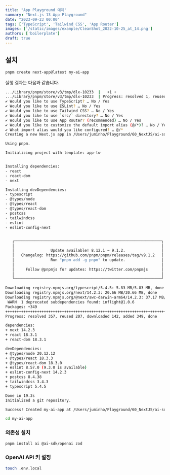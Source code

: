 ```yaml
---
title: "App Playground 예제"
summary: "Next.js 13 App Playground"
date: "2023-09-23 00:00"
tags: ['TypeScript', 'Tailwind CSS', 'App Router']
images: ['/static/images/example/CleanShot_2022-10-25_at_14.png']
authors: ['boilerplate']
draft: true
---
```




## 설치

```bash
pnpm create next-app@latest my-ai-app
```

실행 결과는 다음과 같습니다.

```bash
.../Library/pnpm/store/v3/tmp/dlx-10233  |   +1 +
.../Library/pnpm/store/v3/tmp/dlx-10233  | Progress: resolved 1, reused 0, downloaded 1, added 1, done
✔ Would you like to use TypeScript? … No / Yes
✔ Would you like to use ESLint? … No / Yes
✔ Would you like to use Tailwind CSS? … No / Yes
✔ Would you like to use `src/` directory? … No / Yes
✔ Would you like to use App Router? (recommended) … No / Yes
✔ Would you like to customize the default import alias (@/*)? … No / Yes
✔ What import alias would you like configured? … @/*
Creating a new Next.js app in /Users/juminho/Playground/60_NextJS/ai-sdk/my-ai-app.

Using pnpm.

Initializing project with template: app-tw 


Installing dependencies:
- react
- react-dom
- next

Installing devDependencies:
- typescript
- @types/node
- @types/react
- @types/react-dom
- postcss
- tailwindcss
- eslint
- eslint-config-next


   ╭─────────────────────────────────────────────────────────────────╮
   │                                                                 │
   │                Update available! 8.12.1 → 9.1.2.                │
   │   Changelog: https://github.com/pnpm/pnpm/releases/tag/v9.1.2   │
   │                Run "pnpm add -g pnpm" to update.                │
   │                                                                 │
   │     Follow @pnpmjs for updates: https://twitter.com/pnpmjs      │
   │                                                                 │
   ╰─────────────────────────────────────────────────────────────────╯

Downloading registry.npmjs.org/typescript/5.4.5: 5.83 MB/5.83 MB, done
Downloading registry.npmjs.org/next/14.2.3: 20.66 MB/20.66 MB, done
Downloading registry.npmjs.org/@next/swc-darwin-arm64/14.2.3: 37.17 MB/37.17 MB, done
 WARN  1 deprecated subdependencies found: inflight@1.0.6
Packages: +349
+++++++++++++++++++++++++++++++++++++++++++++++++++++++++++++++++++++++++++++++++++++++++++++++++++++++++++++++++++++++++++++++++++++++++++++++++++++++++++++++++++++++++++++++++++++++++++++++++++++++++++++++++++++++++++
Progress: resolved 357, reused 207, downloaded 142, added 349, done

dependencies:
+ next 14.2.3
+ react 18.3.1
+ react-dom 18.3.1

devDependencies:
+ @types/node 20.12.12
+ @types/react 18.3.3
+ @types/react-dom 18.3.0
+ eslint 8.57.0 (9.3.0 is available)
+ eslint-config-next 14.2.3
+ postcss 8.4.38
+ tailwindcss 3.4.3
+ typescript 5.4.5

Done in 19.3s
Initialized a git repository.

Success! Created my-ai-app at /Users/juminho/Playground/60_NextJS/ai-sdk/my-ai-app
```

```bash
cd my-ai-app
```

### 의존성 설치
```bash
pnpm install ai @ai-sdk/openai zod
```

### OpenAI API 키 설정

```bash
touch .env.local
```